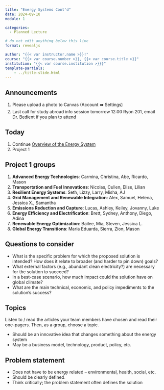 ```yaml
---
title: "Energy Systems Cont'd"
date: 2024-09-10
module: 1

categories: 
  - Planned Lecture

# do not edit anything below this line
format: revealjs

author: "{{< var instructor.name >}}!"
course: "{{< var course.number >}}, {{< var course.title >}}"
institution: "{{< var course.institution >}}}"
template-partials:
    - ../title-slide.html
---
```


## Announcements

1. Please upload a photo to Canvas (Account ➡️ Settings)
1. Last call for study abroad info session tomorrow 12:00 Ryon 201, email Dr. Bedient if you plan to attend

## Today

1. Continue [Overview of the Energy System](../2024-09-05/slides.qmd)
1. Project 1

## Project 1 groups

1. **Advanced Energy Technologies**: Carmina, Christina, Abe, Ricardo, Mason
2. **Transportation and Fuel Innovations**: Nicolas, Cullen, Elise, Lilian
3. **Resilient Energy Systems**: Seth, Lizzy, Larry, Misha, AJ
4. **Grid Management and Renewable Integration**: Alex, Samuel, Helena, Jessica X., Samantha
5. **Emissions Reduction and Capture**: Lucas, Ashley, Keiley, Jovanny, Luke
6. **Energy Efficiency and Electrification**: Brett, Sydney, Anthony, Diego, Adina
7. **Renewable Energy Optimization**: Bailee, Mia, Steven, Jessica L.
8. **Global Energy Transitions**: Maria Eduarda, Sierra, Zion, Mason

## Questions to consider

- What is the specific problem for which the proposed solution is intended? How does it relate to broader (and harder to pin down) goals?
- What external factors (e.g., abundant clean electricity?) are necessary for the solution to succeed?
- In a best-case scenario, how much impact could the solution have on global climate?
- What are the main technical, economic, and policy impediments to the solution's success?

## Topics

Listen to / read the articles your team members have chosen and read their one-pagers.
Then, as a group, choose a topic.

::: {.incremental}
- Should be an innovative idea that changes something about the energy system
- May be a business model, technology, product, policy, etc.
:::

## Problem statement

::: {.incremental}
- Does not have to be energy related -- environmental, health, social, etc.
- Should be clearly defined.
- Think critically; the problem statement often defines the solution
:::
